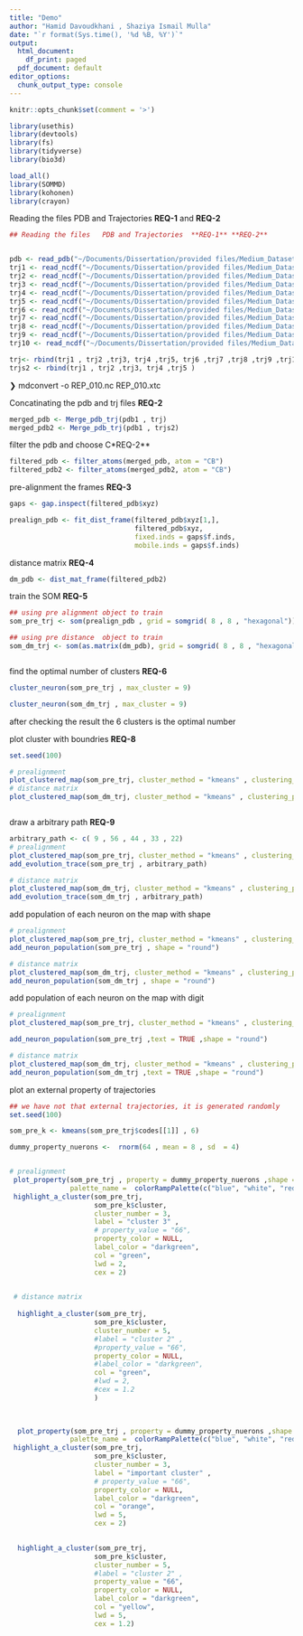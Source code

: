 ```yaml
---
title: "Demo"
author: "Hamid Davoudkhani , Shaziya Ismail Mulla" 
date: "`r format(Sys.time(), '%d %B, %Y')`"
output:
  html_document:
    df_print: paged
  pdf_document: default
editor_options:
  chunk_output_type: console
---
```

```r
knitr::opts_chunk$set(comment = '>')

library(usethis)
library(devtools)
library(fs)
library(tidyverse)
library(bio3d)

load_all()
library(SOMMD)
library(kohonen)
library(crayon)

```


Reading the files   PDB and Trajectories  **REQ-1** and **REQ-2**
```r
## Reading the files   PDB and Trajectories  **REQ-1** **REQ-2**


pdb <- read_pdb("~/Documents/Dissertation/provided files/Medium_Dataset/Medium_Dataset/ref.pdb")
trj1 <- read_ncdf("~/Documents/Dissertation/provided files/Medium_Dataset/Medium_Dataset/TEST_001.nc")
trj2 <- read_ncdf("~/Documents/Dissertation/provided files/Medium_Dataset/Medium_Dataset/REP_002.nc")
trj3 <- read_ncdf("~/Documents/Dissertation/provided files/Medium_Dataset/Medium_Dataset/REP_003.nc")
trj4 <- read_ncdf("~/Documents/Dissertation/provided files/Medium_Dataset/Medium_Dataset/REP_004.nc")
trj5 <- read_ncdf("~/Documents/Dissertation/provided files/Medium_Dataset/Medium_Dataset/REP_005.nc")
trj6 <- read_ncdf("~/Documents/Dissertation/provided files/Medium_Dataset/Medium_Dataset/REP_006.nc")
trj7 <- read_ncdf("~/Documents/Dissertation/provided files/Medium_Dataset/Medium_Dataset/REP_007.nc")
trj8 <- read_ncdf("~/Documents/Dissertation/provided files/Medium_Dataset/Medium_Dataset/REP_008.nc")
trj9 <- read_ncdf("~/Documents/Dissertation/provided files/Medium_Dataset/Medium_Dataset/REP_009.nc")
trj10 <- read_ncdf("~/Documents/Dissertation/provided files/Medium_Dataset/Medium_Dataset/REP_010.nc")

trj<- rbind(trj1 , trj2 ,trj3, trj4 ,trj5, trj6 ,trj7 ,trj8 ,trj9 ,trj10)
trjs2 <- rbind(trj1 , trj2 ,trj3, trj4 ,trj5 )

```


❯ mdconvert -o REP_010.nc  REP_010.xtc


Concatinating the pdb and trj files  **REQ-2**
```r

merged_pdb <- Merge_pdb_trj(pdb1 , trj)
merged_pdb2 <- Merge_pdb_trj(pdb1 , trjs2)

```



filter the pdb and choose C\beta   **REQ-2**
```r

filtered_pdb <- filter_atoms(merged_pdb, atom = "CB")
filtered_pdb2 <- filter_atoms(merged_pdb2, atom = "CB")
```


pre-alignment the frames **REQ-3**
```r

gaps <- gap.inspect(filtered_pdb$xyz)

prealign_pdb <- fit_dist_frame(filtered_pdb$xyz[1,], 
                               filtered_pdb$xyz,
                               fixed.inds = gaps$f.inds,
                               mobile.inds = gaps$f.inds)

```


distance matrix **REQ-4** 

```r

dm_pdb <- dist_mat_frame(filtered_pdb2)

```



train the SOM **REQ-5** 

```r
## using pre alignment object to train
som_pre_trj <- som(prealign_pdb , grid = somgrid( 8 , 8 , "hexagonal")) 

## using pre distance  object to train
som_dm_trj <- som(as.matrix(dm_pdb), grid = somgrid( 8 , 8 , "hexagonal" ))



```



find the optimal number of clusters  **REQ-6**
```r
cluster_neuron(som_pre_trj , max_cluster = 9)

cluster_neuron(som_dm_trj , max_cluster = 9)


```



after checking the result the 6 clusters is the optimal number

plot cluster with boundries **REQ-8**
```r
set.seed(100)

# prealignment
plot_clustered_map(som_pre_trj, cluster_method = "kmeans" , clustering_parameter = c( 6 , "Hartigan-Wong") , shape = "straight")
# distance matrix
plot_clustered_map(som_dm_trj, cluster_method = "kmeans" , clustering_parameter = c( 6 , "Hartigan-Wong") , shape = "straight")



```

draw a arbitrary path  **REQ-9**
```r
arbitrary_path <- c( 9 , 56 , 44 , 33 , 22)
# prealignment
plot_clustered_map(som_pre_trj, cluster_method = "kmeans" , clustering_parameter = c( 6 , "Hartigan-Wong") , shape = "straight")
add_evolution_trace(som_pre_trj , arbitrary_path)

# distance matrix
plot_clustered_map(som_dm_trj, cluster_method = "kmeans" , clustering_parameter = c( 6 , "Hartigan-Wong") , shape = "straight")
add_evolution_trace(som_dm_trj , arbitrary_path)

```

add population of each neuron on the map with shape

```r

# prealignment
plot_clustered_map(som_pre_trj, cluster_method = "kmeans" , clustering_parameter = c( 6 , "Hartigan-Wong") , shape = "straight")
add_neuron_population(som_pre_trj , shape = "round")

# distance matrix
plot_clustered_map(som_dm_trj, cluster_method = "kmeans" , clustering_parameter = c( 6 , "Hartigan-Wong") , shape = "straight")
add_neuron_population(som_dm_trj , shape = "round")

```



add population of each neuron on the map with digit

```r

# prealignment
plot_clustered_map(som_pre_trj, cluster_method = "kmeans" , clustering_parameter = c( 6 , "Hartigan-Wong") , shape = "straight")

add_neuron_population(som_pre_trj ,text = TRUE ,shape = "round")

# distance matrix
plot_clustered_map(som_dm_trj, cluster_method = "kmeans" , clustering_parameter = c( 6 , "Hartigan-Wong") , shape = "straight")
add_neuron_population(som_dm_trj ,text = TRUE ,shape = "round")

```

plot an external property of trajectories 


```r
## we have not that external trajectories, it is generated randomly
set.seed(100)

som_pre_k <- kmeans(som_pre_trj$codes[[1]] , 6)

dummy_property_nuerons <-  rnorm(64 , mean = 8 , sd  = 4)


# prealignment
 plot_property(som_pre_trj , property = dummy_property_nuerons ,shape = "straight",
               palette_name =  colorRampPalette(c("blue", "white", "red")))
 highlight_a_cluster(som_pre_trj,
                     som_pre_k$cluster,
                     cluster_number = 3,
                     label = "cluster 3" ,
                     # property_value = "66",
                     property_color = NULL,
                     label_color = "darkgreen",
                     col = "green",
                     lwd = 2,
                     cex = 2)

 
 # distance matrix
 
  highlight_a_cluster(som_pre_trj,
                     som_pre_k$cluster,
                     cluster_number = 5,
                     #label = "cluster 2" ,
                     #property_value = "66",
                     property_color = NULL,
                     #label_color = "darkgreen",
                     col = "green",
                     #lwd = 2,
                     #cex = 1.2
                     )

  
  
  plot_property(som_pre_trj , property = dummy_property_nuerons ,shape = "straight",
               palette_name =  colorRampPalette(c("blue", "white", "red")))
 highlight_a_cluster(som_pre_trj,
                     som_pre_k$cluster,
                     cluster_number = 3,
                     label = "important cluster" ,
                     # property_value = "66",
                     property_color = NULL,
                     label_color = "darkgreen",
                     col = "orange",
                     lwd = 5,
                     cex = 2)

 
  highlight_a_cluster(som_pre_trj,
                     som_pre_k$cluster,
                     cluster_number = 5,
                     #label = "cluster 2" ,
                     property_value = "66",
                     property_color = NULL,
                     label_color = "darkgreen",
                     col = "yellow",
                     lwd = 5,
                     cex = 1.2)

```









